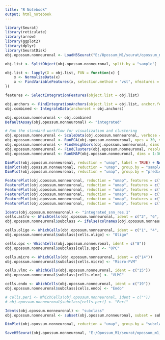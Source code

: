 ```yaml
---
title: "R Notebook"
output: html_notebook
---
```


```r

library(Seurat)
library(reticulate)
library(arrow)
library(ggplot2)
library(dplyr)
library(SeuratDisk)
obj.opossum.nonneuronal <- LoadH5Seurat("E:/Opossum_M1/seurat/opossum_m1_nonneuronal_raw.h5Seurat")

```


```r

obj.list <- SplitObject(obj.opossum.nonneuronal, split.by = "sample")

obj.list <- lapply(X = obj.list, FUN = function(x) {
    x <- NormalizeData(x)
    x <- FindVariableFeatures(x, selection.method = "vst", nfeatures = 3000)
})

features <- SelectIntegrationFeatures(object.list = obj.list)

```


```r

obj.anchors <- FindIntegrationAnchors(object.list = obj.list, anchor.features = features)
obj.combined <- IntegrateData(anchorset = obj.anchors)

```


```r

obj.opossum.nonneuronal <- obj.combined
DefaultAssay(obj.opossum.nonneuronal) <- "integrated"

# Run the standard workflow for visualization and clustering
obj.opossum.nonneuronal <- ScaleData(obj.opossum.nonneuronal, verbose = FALSE)
obj.opossum.nonneuronal <- RunPCA(obj.opossum.nonneuronal, npcs = 30, verbose = FALSE)
obj.opossum.nonneuronal <- FindNeighbors(obj.opossum.nonneuronal, dims = 1:30, graph.name = "integrated_snn")
obj.opossum.nonneuronal <- FindClusters(obj.opossum.nonneuronal, resolution = 1, algorithm = 4, method = "igraph", graph.name = "integrated_snn")
obj.opossum.nonneuronal <- RunUMAP(obj.opossum.nonneuronal, dims = 1:30, method="umap-learn")

```


```r

DimPlot(obj.opossum.nonneuronal, reduction = "umap", label = TRUE) + NoLegend() + xlim(-18, 18) + ylim(-18, 18) + coord_equal()
DimPlot(obj.opossum.nonneuronal, reduction = "umap", group.by = "sample") + xlim(-18, 18) + ylim(-18, 18) + coord_equal()
DimPlot(obj.opossum.nonneuronal, reduction = "umap", group.by = "predicted_doublets") + xlim(-18, 18) + ylim(-18, 18) + coord_equal()

```


```r

FeaturePlot(obj.opossum.nonneuronal, reduction = "umap", features = c("Csf1r")) + xlim(-15, 15) + ylim(-15, 15) + coord_equal() # microglia
FeaturePlot(obj.opossum.nonneuronal, reduction = "umap", features = c("Mog")) + xlim(-15, 15) + ylim(-15, 15) + coord_equal() # oligodendrocytes
FeaturePlot(obj.opossum.nonneuronal, reduction = "umap", features = c("Pdgfra")) + xlim(-15, 15) + ylim(-15, 15) + coord_equal() # OPC
FeaturePlot(obj.opossum.nonneuronal, reduction = "umap", features = c("Aqp4")) + xlim(-15, 15) + ylim(-15, 15) + coord_equal() # astrocytes
FeaturePlot(obj.opossum.nonneuronal, reduction = "umap", features = c("Col1a1")) + xlim(-15, 15) + ylim(-15, 15) + coord_equal() # VLMC
FeaturePlot(obj.opossum.nonneuronal, reduction = "umap", features = c("Tek")) + xlim(-15, 15) + ylim(-15, 15) + coord_equal() # endothelial

```


```r

Idents(obj.opossum.nonneuronal) <- "integrated_snn_res.1"
cells.astro <- WhichCells(obj.opossum.nonneuronal, ident = c("2", "6", "7", "11", "12"))
obj.opossum.nonneuronal$subclass <- ifelse(colnames(obj.opossum.nonneuronal) %in% cells.astro, "Astro", "ambiguous")

cells.oligo <- WhichCells(obj.opossum.nonneuronal, ident = c("1", "4", "5", "10", "13", "16"))
obj.opossum.nonneuronal$subclass[cells.oligo] <- "Oligo"

cells.opc <- WhichCells(obj.opossum.nonneuronal, ident = c("8"))
obj.opossum.nonneuronal$subclass[cells.opc] <- "OPC"

cells.micro <- WhichCells(obj.opossum.nonneuronal, ident = c("14"))
obj.opossum.nonneuronal$subclass[cells.micro] <- "Micro-PVM"

cells.vlmc <- WhichCells(obj.opossum.nonneuronal, ident = c("15"))
obj.opossum.nonneuronal$subclass[cells.vlmc] <- "VLMC"

cells.endo <- WhichCells(obj.opossum.nonneuronal, ident = c("19"))
obj.opossum.nonneuronal$subclass[cells.endo] <- "Endo"

# cells.peri <- WhichCells(obj.opossum.nonneuronal, ident = c(""))
# obj.opossum.nonneuronal$subclass[cells.peri] <- "Peri"

Idents(obj.opossum.nonneuronal) <- "subclass"
obj.opossum.nonneuronal <- subset(obj.opossum.nonneuronal, subset = subclass != "ambiguous")

```


```r

DimPlot(obj.opossum.nonneuronal, reduction = "umap", group.by = "subclass", label = TRUE) + NoLegend() + xlim(-18, 18) + ylim(-18, 18) + coord_equal()

```


```r

SaveH5Seurat(obj.opossum.nonneuronal, "E:/Opossum_M1/seurat/opossum_m1_nonneuronal.h5seurat", overwrite = TRUE, verbose = TRUE)

```

